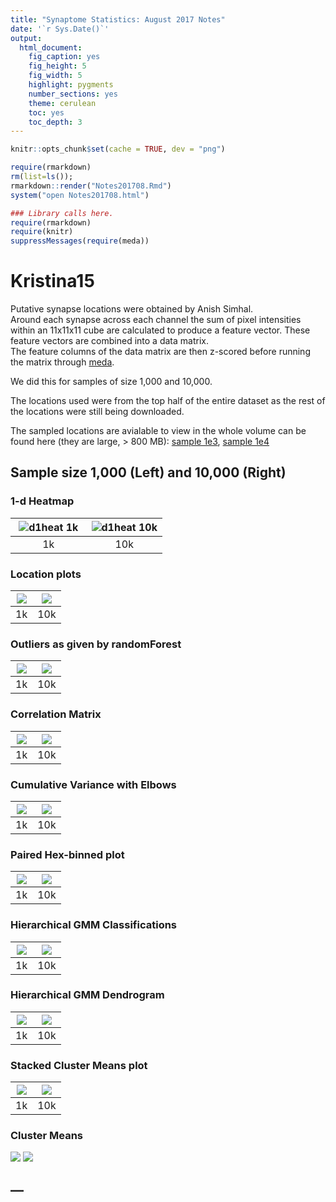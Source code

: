 ```yaml
---
title: "Synaptome Statistics: August 2017 Notes"
date: '`r Sys.Date()`'
output:
  html_document:
    fig_caption: yes
    fig_height: 5
    fig_width: 5
    highlight: pygments
    number_sections: yes
    theme: cerulean
    toc: yes
    toc_depth: 3
---
```

```r
knitr::opts_chunk$set(cache = TRUE, dev = "png")
```

```r
require(rmarkdown)
rm(list=ls()); 
rmarkdown::render("Notes201708.Rmd")
system("open Notes201708.html")
```

```r
### Library calls here.
require(rmarkdown)
require(knitr)
suppressMessages(require(meda))
```

# Kristina15 

Putative synapse locations were obtained by Anish Simhal.  
Around each synapse across each channel the sum of pixel intensities within an 11x11x11 cube are calculated to produce a feature vector. 
These feature vectors are combined into a data matrix.  
The feature columns of the data matrix are then z-scored before running the matrix through [meda](https://github.com/neurodata-dev/meda). 

We did this for samples of size 1,000 and 10,000. 

The locations used were from the top half of the entire dataset as the
rest of the locations were still being downloaded.

The sampled locations are avialable to view in the whole volume can be
found here (they are large, > 800 MB): 
[sample 1e3](http://cis.jhu.edu/~jesse/TRA/August2017/K15_August2017/k15_sample1e3_locations_stack.tif), 
[sample 1e4](http://cis.jhu.edu/~jesse/TRA/August2017/K15_August2017/k15_sample1e4_locations_stack.tif)

## Sample size 1,000 (Left) and 10,000 (Right)

### 1-d Heatmap
| ![](samp1k/d1heat1k.png "d1heat 1k") | ![](samp10k/d1heat10k.png "d1heat 10k") |
|:---:|:---:|
| 1k    |   10k  |


### Location plots
|![](samp1k/location1k.png) | ![](samp10k/location10k.png)|
|:---:|:---:|
| 1k    |   10k  |



### Outliers as given by randomForest
| ![](samp1k/outliers1k.png) | ![](samp10k/outliers10k.png) |
|:---:|:---:|
| 1k    |   10k  |

### Correlation Matrix
| ![](samp1k/medacor1k.png) | ![](samp10k/medacor10k.png)   |
|:---:|:---:|
| 1k    |   10k  |

### Cumulative Variance with Elbows
| ![](samp1k/cumvar1k.png) | ![](samp10k/cumvar10k.png) |
|:----:|:----:|
| 1k     |  10k    |

### Paired Hex-binned plot
| ![](samp1k/pairhex1k.png) | ![](samp10k/pairhex10k.png) |
|:----:|:----:|
| 1k     |  10k    |

### Hierarchical GMM Classifications
| ![](samp1k/hmc1k.png) | ![](samp10k/hmc10k.png) |
|:----:|:----:|
| 1k     |  10k    |

### Hierarchical GMM Dendrogram
| ![](samp1k/dend1k.png) | ![](samp10k/dend10k.png) |
|:----:|:----:|
| 1k     |  10k    |

### Stacked Cluster Means plot
| ![](samp1k/stackM1k.png) | ![](samp10k/stackM10k.png) |
|:----:|:----:|
| 1k     |  10k    |


### Cluster Means
![](samp1k/clusterMeans1k.png) ![](samp10k/clusterMeans10k.png)

--- 
---
